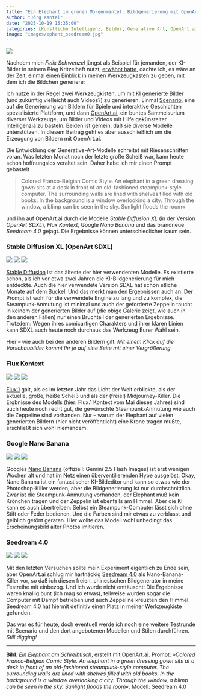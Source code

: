 ```yaml
---
title: "Ein Elephant im grünen Morgenmantel: Bildgenerierung mit OpenArt.ai"
author: "Jörg Kantel"
date: "2025-10-19 15:35:00"
categories: [Künstliche Intelligenz, Bilder, Generative Art, OpenArt.ai, Stable Diffusion, Flux.1, Nano Banana, Seedream, Scenario]
image: "images/ephant_seedream0.jpg"
---
```


[![](images/ephant_seedream0-b.jpg)](https://www.flickr.com/photos/schockwellenreiter/54855966497/)

Nachdem mich *Felix Schwenzel* jüngst als Beispiel für jemanden, der KI-Bilder in seinem ~~Blog~~ Kritzelheft nutzt, [erwähnt hatte](https://wirres.net/articles/ai-slop), dachte ich, es wäre an der Zeit, einmal einen Einblick in meinen Werkzeugkasten zu geben, mit dem ich die Bildchen generiere:

Ich nutze in der Regel zwei Werkzeugkisten, um mit KI generierte Bilder (und zukünftig vielleicht auch Videos?) zu generieren. Einmal [Scenario](http://cognitiones.kantel-chaos-team.de/technikgeschichte/rechnerundnetze/scenario.html), eine auf die Generierung von Bildern für Spiele und interaktive Geschichten spezialisierte Plattform, und dann [OpenArt.ai](https://kantel.github.io/posts/2024110701_openart_ai/), ein buntes Sammelsurium diverser Werkzeuge, um Bilder und Videos mit Hilfe gekünstelter Intelligenzia zu basteln. Beiden ist gemein, daß sie diverse Modelle unterstützen. In diesem Beitrag geht es aber ausschließlich um die Erzeugung von Bildern mit OpenArt.ai.

Die Entwicklung der Generative-Art-Modelle schreitet mit Riesenschritten voran. Was letzten Monat noch der letzte große Scheiß war, kann heute schon hoffnungslos veraltet sein. Daher habe ich mir einen Prompt gebastelt

>Colored Franco-Belgian Comic Style. An elephant in a green dressing gown sits at a desk in front of an old-fashioned steampunk-style computer. The surrounding walls are lined with shelves filled with old books. In the background is a window overlooking a city. Through the window, a blimp can be seen in the sky. Sunlight floods the room«

und ihn auf OpenArt.ai durch die Modelle *Stable Diffusion XL* (in der Version *OpenArt SDXL*), *Flux Kontext*, Google *Nano Banana* und das brandneue *Seedream 4.0* gejagt. Die Ergebnisse können unterschiedlicher kaum sein.

### Stable Diffusion XL (OpenArt SDXL)

[![](images/ephantsdxl1.jpg)](https://www.flickr.com/photos/schockwellenreiter/54856968280/)&nbsp;[![](images/ephantsdxl2.jpg)](https://www.flickr.com/photos/schockwellenreiter/54856970180/)&nbsp;[![](images/ephantsdxl3.jpg)](https://www.flickr.com/photos/schockwellenreiter/54856968330/)

[Stable Diffusion](https://en.wikipedia.org/wiki/Stable_Diffusion) ist das älteste der hier verwendenten Modelle. Es existierte schon, als ich vor etwa zwei Jahren die KI-Bildgenerierung für mich entdeckte. Auch die hier verwendete Version SDXL hat schon etliche Monate auf dem Buckel. Und das merkt man den Ergebnissen auch an: Der Prompt ist wohl für die verwendete Engine zu lang und zu komplex, die Steampunk-Anmutung ist minimal und auch der geforderte Zeppelin taucht in keinem der generierten Bilder auf (die obige Galerie zeigt, wie auch in den anderen Fällen) nur einen Bruchteil der generierten Ergebnisse. Trotzdem: Wegen ihres comicartigen Charakters und ihrer klaren Linien kann SDXL auch heute noch durchaus das Werkzeug Eurer Wahl sein.

Hier -- wie auch bei den anderen Bildern gilt: *Mit einem Klick auf die Vorschaubilder kommt Ihr je auf eine Seite mit einer Vergrößerung.*

### Flux Kontext

[![](images/ephant_flux1.jpg)](https://www.flickr.com/photos/schockwellenreiter/54846066052/)&nbsp;[![](images/ephant_flux2.jpg)](https://www.flickr.com/photos/schockwellenreiter/54846921966/)&nbsp;[![](images/ephant_flux3.jpg)](https://www.flickr.com/photos/schockwellenreiter/54847168784/)

[Flux.1](https://en.wikipedia.org/wiki/Flux_(text-to-image_model)) galt, als es im letzten Jahr das Licht der Welt erblickte, als der aktuelle, große, heiße Scheiß und als der (freie!) Midjourney-Killer. Die Ergbnisse des Modells (hier: Flux.1 Kontext vom Mai dieses Jahres) sind auch heute noch recht gut, die gewünschte Steampunk-Anmutung wie auch die Zeppeline sind vorhanden. Nur – warum der Elephant auf vielen generierten Bildern (hier nicht veröffentlicht) eine Krone tragen mußte, erschließt sich wohl niemandem.

### Google Nano Banana

[![](images/ephant_banana1.jpg)](https://www.flickr.com/photos/schockwellenreiter/54845871009/)&nbsp;[![](images/ephant_banana2.jpg)](https://www.flickr.com/photos/schockwellenreiter/54845875883/)&nbsp;[![](images/ephant_banana3a.jpg)](https://www.flickr.com/photos/schockwellenreiter/54845623046/)

Googles [Nano Banana](https://en.wikipedia.org/wiki/Nano_Banana) (offiziell: Gemini 2.5 Flash Images) ist erst wenigen Wochen alt und hat im Netz einen überventilierenden Hype ausgelöst. Okay, Nano Banana ist ein fantastischer KI-Bildeditor und kann so etwas wie der Photoshop-Killer werden, aber die Bildgenerierung ist nur durchschnittlich. Zwar ist die Steampunk-Anmutung vorhanden, der Elephant muß kein Krönchen tragen und der Zeppelin ist ebenfalls am Himmel. Aber die KI kann es auch übertreiben: Selbst ein Steampunk-Computer lässt sich ohne Stift oder Feder bedienen. Und die Farben sind mir etwas zu verblasst und gelblich getönt geraten. Hier wollte das Modell wohl unbedingt das Erscheinungsbild alter Photos imitieren.

### Seedream 4.0

[![](images/ephant_seedream1.jpg)](https://www.flickr.com/photos/schockwellenreiter/54857070109/)&nbsp;[![](images/ephant_seedream2.jpg)](https://www.flickr.com/photos/schockwellenreiter/54856829996/)&nbsp;[![](images/ephant_seedream3.jpg)](https://www.flickr.com/photos/schockwellenreiter/54857070274/)

Mit den letzten Versuchen sollte mein Experiment eigentlich zu Ende sein, aber OpenArt.ai schlug mir hartnäckig [Seedream&nbsp;4.0](https://seedream.pro/) als Nano-Banana-Killer vor, so daß ich diesen freien, chinesischen Bildgenerator in meine Testreihe mit einbezog. Und ich wurde nicht enttäuscht: Die Ergebnisse waren knallig bunt (ich mag so etwas), teilweise wurden sogar die Computer mit Dampf betrieben und auch Zeppeline kreuzten den Himmel. Seedream&nbsp;4.0 hat hiermit definitiv einen Platz in meiner Werkzeugkiste gefunden.

Das war es für heute, doch eventuell werde ich noch eine weitere Testrunde mit Scenario und den dort angebotenen Modellen und Stilen durchführen. *Still digging!*

---

**Bild**: *[Ein Elephant am Schreibtisch](https://www.flickr.com/photos/schockwellenreiter/54855966497/)*, erstellt mit [OpenArt.ai](https://openart.ai/home). Prompt: *»Colored Franco-Belgian Comic Style. An elephant in a green dressing gown sits at a desk in front of an old-fashioned steampunk-style computer. The surrounding walls are lined with shelves filled with old books. In the background is a window overlooking a city. Through the window, a blimp can be seen in the sky. Sunlight floods the room«*. Modell: Seedream&nbsp;4.0